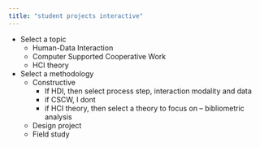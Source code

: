 ```yaml
---
title: "student projects interactive"
---
```


- Select a topic
    - Human-Data Interaction
    - Computer Supported Cooperative Work
    - HCI theory 
- Select a methodology
    - Constructive
        - If HDI, then select process step, interaction modality and data
        - if CSCW, I dont
        - if HCI theory, then select a theory to focus on -- bibliometric analysis
    - Design project
    - Field study
